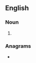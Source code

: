 ==English==

===Noun===
{{head|en|noun plural form}}

# {{plural of|swallower|lang=en}}

===Anagrams===
* {{anagrams|en|reswallows}}